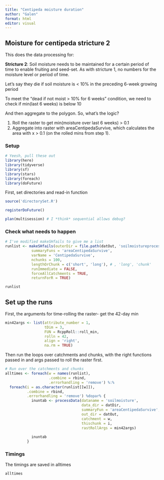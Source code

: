 ```yaml
---
title: "Centipeda moisture duration"
author: "Galen"
format: html
editor: visual
---
```


## Moisture for centipeda stricture 2

This does the data processing for:

**Stricture 2**: Soil moisture needs to be maintained for a certain period of time to enable fruiting and seed-set. As with stricture 1, no numbers for the moisture level or period of time.

Let's say they die if soil moisture is \< 10% in the preceding 6-week growing period

To meet the "dead if not moist \> 10% for 6 weeks" condition, we need to check if min(last 6 weeks) is below 10

And then aggregate to the polygon. So, what's the logic?

1.  Roll the raster to get min(moisture over last 6 weeks) \> 0.1
2.  Aggregate into raster with areaCentipedaSurvive, which calculates the area with x \> 0.1 (on the rolled mins from step 1).

### Setup

```r
# Yeesh, pull these out
library(here)
library(tidyverse)
library(sf)
library(stars)
library(foreach)
library(doFuture)
```

First, set directories and read-in function

```r
source('directorySet.R')

registerDoFuture()

plan(multisession) # I *think* sequential allows debug?
```

### Check what needs to happen

```r
# I've modified makeSHfails to give me a list
runlist <- makeSHfails(outerDir = file.path(datOut, 'soilmoistureprocessed'),
            summaryFuns = 'areaCentipedaSurvive',
            varName = 'CentipedaSurvive',
            nchunks = 100,
            lengthOrChunk = c('short', 'long'), # , 'long', 'chunk'
            runImmediate = FALSE,
            forceAllCatchments = TRUE,
            returnForR = TRUE)
```

```r
runlist
```

## Set up the runs

First, the arguments for time-rolling the raster- get the 42-day min

```r
min42args <- list(attribute_number = 1, 
                  tDim = 3, 
                  FUN = RcppRoll::roll_min,
                  rolln = 42,
                  align = 'right',
                  na.rm = TRUE)
```

Then run the loops over catchments and chunks, with the right functions passed in and args passed to roll the raster first.

```r
# Run over the catchments and chunks 
alltimes <- foreach(w = names(runlist), 
                    .combine = rbind, 
                    .errorhandling = 'remove') %:%
  foreach(i = as.character(runlist[[w]]), 
          .combine = rbind, 
          .errorhandling = 'remove') %dopar% {
            inuntab <- processData(dataname = 'soilmoisture', 
                                   data_dir = datDir, 
                                   summaryFun = 'areaCentipedaSurvive', 
                                   out_dir = datOut, 
                                   catchment = w, 
                                   thischunk = i,
                                   rastRollArgs = min42args)
            
            inuntab
          }
```

### Timings

The timings are saved in alltimes

```r
alltimes
```
